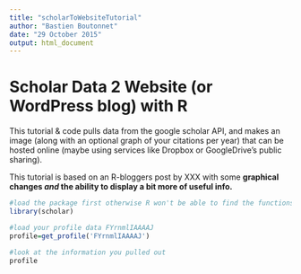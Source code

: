 ```yaml
---
title: "scholarToWebsiteTutorial"
author: "Bastien Boutonnet"
date: "29 October 2015"
output: html_document
---
```


# Scholar Data 2 Website (or WordPress blog) with R 
This tutorial & code pulls data from the google scholar API, and makes an image (along with an optional graph of your citations per year) that can be hosted online (maybe using services like Dropbox or GoogleDrive's public sharing).

This tutorial is based on an R-bloggers post by XXX with some **graphical changes *and* the ability to display a bit more of useful info.**
```r
#load the package first otherwise R won't be able to find the functions later.
library(scholar)

#load your profile data FYrnmlIAAAAJ
profile=get_profile('FYrnmlIAAAAJ')

#look at the information you pulled out
profile
```    
